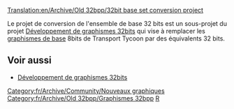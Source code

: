 [[Translation:en/Archive/Old 32bpp/32bit base set conversion project]]


Le projet de conversion de l'ensemble de base 32 bits est un sous-projet du projet [[fr/Archive/Old 32bpp/Développement de graphismes 32bits|Développement de graphismes 32bits]] qui vise à remplacer les [[fr/Archive/Community/Graphismes de base|graphismes de base]] 8bits de Transport Tycoon par des équivalents 32 bits.

==Voir aussi==

* [[fr/Archive/Old 32bpp/Développement de graphismes 32bits|Développement de graphismes 32bits]]

<!-- C'est un article d'amorce qui sera développé plus tard. -Jupix -->

{{fr/Archive/Old 32bpp/Navbox Développement graphique}}

[[Category:fr/Archive/Community/Nouveaux graphiques]][[Category:fr/Archive/Old 32bpp/Graphismes 32bpp]][[Category:fr/Archive/Old 32bpp/Ressources du développeur de graphismes|R]]